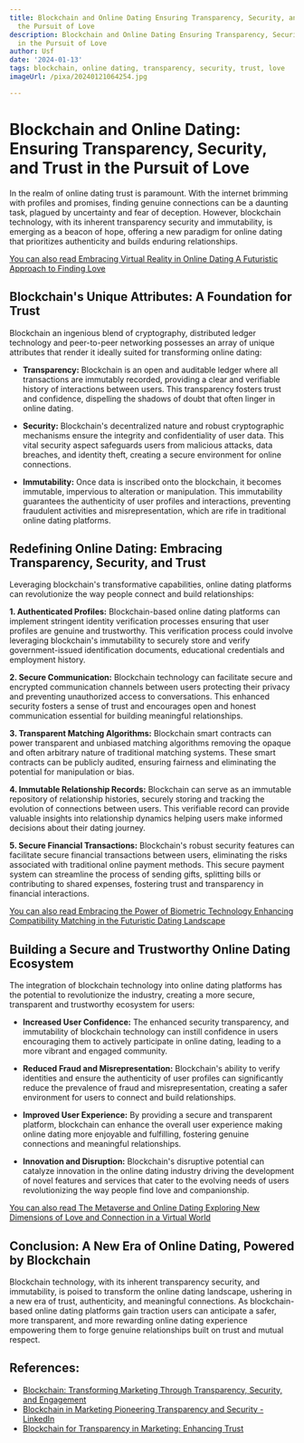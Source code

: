 ```yaml
---
title: Blockchain and Online Dating Ensuring Transparency, Security, and Trust in
  the Pursuit of Love
description: Blockchain and Online Dating Ensuring Transparency, Security, and Trust
  in the Pursuit of Love
author: Usf
date: '2024-01-13'
tags: blockchain, online dating, transparency, security, trust, love
imageUrl: /pixa/20240121064254.jpg

---
```

# Blockchain and  Online Dating: Ensuring Transparency, Security,  and  Trust  in the Pursuit of Love

In the realm of online dating trust is paramount.  With the internet brimming with profiles and promises, finding genuine connections can be a  daunting task, plagued by uncertainty  and fear of deception. However,  blockchain technology,  with its inherent transparency security and immutability, is emerging as a  beacon  of hope, offering a new  paradigm for online dating that prioritizes authenticity and  builds enduring relationships.

[You can also read Embracing  Virtual Reality in Online Dating  A Futuristic Approach to Finding Love](Embracing%20Virtual%20Reality%20in%20Online%20Dating%20A%20Futuristic%20Approach%20to%20Finding%20Love)


## Blockchain's Unique  Attributes: A  Foundation for  Trust

Blockchain an ingenious blend of cryptography, distributed ledger technology and peer-to-peer networking  possesses an  array of unique attributes that  render it ideally suited for transforming online dating:

* **Transparency:** Blockchain is an open and auditable ledger where all transactions are immutably recorded,  providing  a clear and verifiable history of interactions between users. This transparency fosters trust and confidence, dispelling the shadows of doubt that often  linger in online  dating.

* **Security:** Blockchain's decentralized nature and robust cryptographic mechanisms ensure the integrity and confidentiality of user  data. This vital security aspect safeguards users from malicious attacks, data breaches,  and identity theft, creating a secure environment for online connections.

* **Immutability:**  Once data is inscribed onto the blockchain, it becomes immutable, impervious to alteration or manipulation. This  immutability guarantees the authenticity of user  profiles and interactions, preventing  fraudulent activities and misrepresentation, which are rife  in traditional online dating platforms.

## Redefining Online  Dating: Embracing Transparency, Security, and Trust

Leveraging blockchain's transformative capabilities, online dating platforms can revolutionize the way people connect and build relationships:

**1. Authenticated Profiles:** Blockchain-based online dating platforms can implement stringent identity verification  processes ensuring that user profiles are genuine and trustworthy. This verification process could involve leveraging blockchain's immutability to securely store and  verify government-issued identification documents, educational credentials and employment history.

**2. Secure Communication:** Blockchain technology can  facilitate secure and encrypted communication channels between users protecting their privacy  and preventing unauthorized access  to  conversations. This  enhanced security fosters a sense of trust and encourages open and honest communication essential for building meaningful relationships.

**3. Transparent Matching Algorithms:** Blockchain smart contracts can power transparent  and unbiased matching algorithms removing the opaque and often  arbitrary nature of traditional matching systems. These smart contracts can be  publicly audited, ensuring fairness and eliminating the potential for manipulation or bias.

**4. Immutable Relationship Records:** Blockchain can serve  as an  immutable repository of relationship histories, securely storing and tracking the evolution of  connections between  users. This verifiable record can provide valuable insights into relationship dynamics helping users  make informed decisions about their dating journey.

**5.  Secure Financial  Transactions:** Blockchain's robust security features can facilitate secure financial transactions between users, eliminating the risks associated with traditional online payment methods. This secure payment  system can  streamline the process of sending gifts, splitting bills or contributing to shared expenses,  fostering trust  and  transparency in financial interactions.

[You can  also read Embracing  the Power of  Biometric Technology Enhancing Compatibility Matching in the Futuristic Dating Landscape](Embracing%20the%20Power%20of%20Biometric%20Technology%20Enhancing%20Compatibility%20Matching%20in%20the%20Futuristic%20Dating%20Landscape)


## Building a Secure and Trustworthy Online  Dating Ecosystem

The integration of blockchain technology into online dating platforms has the potential to revolutionize the industry, creating a more secure, transparent and trustworthy ecosystem  for users:

* **Increased User  Confidence:** The enhanced security transparency, and immutability of blockchain technology can instill confidence in users encouraging them to actively  participate in  online dating, leading to a more vibrant and engaged community.

* **Reduced Fraud and Misrepresentation:** Blockchain's ability  to verify identities and ensure the authenticity of user profiles can significantly reduce the prevalence of fraud and  misrepresentation, creating  a safer  environment for users to connect and build relationships.

* **Improved User Experience:** By providing a secure and transparent  platform, blockchain can enhance the overall user experience  making online dating more enjoyable and fulfilling, fostering genuine connections and meaningful relationships.

* **Innovation and Disruption:** Blockchain's disruptive potential can catalyze innovation in the online dating industry driving the development of novel features and services that cater to the evolving needs of users revolutionizing the way people find love and companionship.

[You can also read The Metaverse and Online Dating Exploring  New Dimensions of Love and Connection in a Virtual World](The%20Metaverse%20and%20Online%20Dating%20Exploring%20New%20Dimensions%20of%20Love%20and%20Connection%20in%20a%20Virtual%20World)


## Conclusion: A New Era of Online Dating, Powered by Blockchain

Blockchain technology, with its inherent transparency  security, and immutability, is poised to transform the online dating  landscape, ushering in a new era of trust, authenticity, and meaningful connections. As blockchain-based online dating platforms gain traction users can anticipate a  safer, more transparent, and more rewarding online dating experience empowering them to forge genuine  relationships built on  trust and mutual respect.

## References:
- [Blockchain: Transforming Marketing Through Transparency, Security, and Engagement](https://blog.adrianalacyconsulting.com/blockchain-transforming-marketing-through-transparency-security-and-engagement/)
- [Blockchain in Marketing Pioneering Transparency and Security - LinkedIn](https://www.linkedin.com/pulse/blockchain-marketing-pioneering-transparency-security-sharad-koche-fllbf?trk=article-ssr-frontend-pulse_more-articles_related-content-card)
- [Blockchain for Transparency in Marketing: Enhancing Trust](https://www.tlgmarketing.com/blockchain-for-transparency-in-marketing/)
